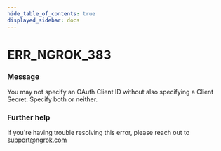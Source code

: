 ```yaml
---
hide_table_of_contents: true
displayed_sidebar: docs
---
```



# ERR_NGROK_383

### Message

You may not specify an OAuth Client ID without also specifying a Client Secret. Specify both or neither.

<ErrorDetails error="err_ngrok_383" />

### Further help

If you're having trouble resolving this error, please reach out to [support@ngrok.com](mailto:support@ngrok.com?subject=Help%20with%20ERR_NGROK_383)

